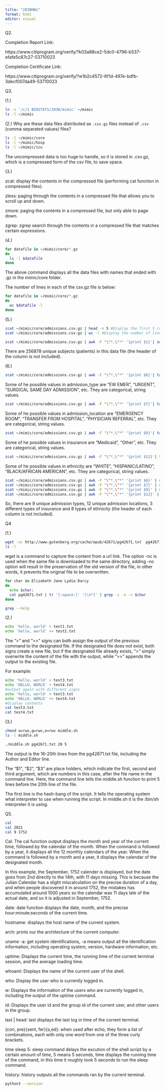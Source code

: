 ---
title: "203BHW1"
format: html
editor: visual
---

Q2.

Completion Report Link:

https://www.citiprogram.org/verify/?k03a88ce2-5dc0-4796-b537-efafe5c87c27-53710023

Completion Certificate Link:

https://www.citiprogram.org/verify/?w1b2c4572-6f1d-497e-bdfb-3decf007da49-53710023

Q3.

(1.)

```{bash}
ln -s '/c/1 BIOSTATS/203B/mimic' ~/mimic
ls -l ~/mimic
```

(2.) Why are these data files distributed as `.csv.gz` files instead of `.csv` (comma separated values) files?

```{bash}
ls -l ~/mimic/core
ls -l ~/mimic/hosp
ls -l ~/mimic/icu
```

The uncompressed data is too huge to handle, so it is stored in .csv.gz, which is a compressed form of the csv file, to save space.

(3.)

zcat: display the contents in the compressed file (performing cat function in compressed files).

zless: paging through the contents in a compressed file that allows you to scroll up and down.

zmore: paging the contents in a compressed file, but only able to page down.

zgrep: zgrep search through the contents in a compressed file that matches certain expressions.

(4.)

```{bash}
for datafile in ~/mimic/core/*.gz
do
  ls -l $datafile
done

```

The above command displays all the data files with names that ended with .gz in the mimic/core folder.

The number of lines in each of the csv.gz file is below:

```{bash}
for datafile in ~/mimic/core/*.gz
do
  wc $datafile -l
done
```

(5.)

```{bash}
zcat ~/mimic/core/admissions.csv.gz | head -n 5 #Display the first 5 row
zcat ~/mimic/core/admissions.csv.gz | wc -l #Display the number of lines
```

```{bash}
zcat ~/mimic/core/admissions.csv.gz | awk -F "\"*,\"*" '{print $1}'| sort | uniq -c |wc -l 
```

There are 256878 unique subjects (patients) in this data file (the header of the column is not included).

(6.)

```{bash}
zcat ~/mimic/core/admissions.csv.gz | awk -F "\"*,\"*" '{print $6}'| tail -n 10
```

Some of he possible values in admission_type are "EW EMER", "URGENT", "SURGICAL SAME DAY ADMISSION", etc. They are categorical, string values.

```{bash}
zcat ~/mimic/core/admissions.csv.gz | awk -F "\"*,\"*" '{print $7}'| tail -n 10
```

Some of he possible values in admission_location are "EMERGENCY ROOM", "TRANSFER FROM HOSPITAL", "PHYSICIAN REFERRAL", etc. They are categorical, string values.

```{bash}
zcat ~/mimic/core/admissions.csv.gz | awk -F "\"*,\"*" '{print $9}'| tail -n 10
```

Some of he possible values in insurance are "Medicaid", "Other", etc. They are categorical, string values.

```{bash}
zcat ~/mimic/core/admissions.csv.gz | awk -F "\"*,\"*" '{print $12}'| tail -n 10
```

Some of he possible values in ethnicity are "WHITE", "HISPANIC/LATINO", "BLACK/AFRICAN AMERICAN", etc. They are categorical, string values.

```{bash}
zcat ~/mimic/core/admissions.csv.gz | awk -F "\"*,\"*" '{print $6}' | sort | uniq -c |wc -l #unique count of admission_type
zcat ~/mimic/core/admissions.csv.gz | awk -F "\"*,\"*" '{print $7}' | sort | uniq -c |wc -l #unique count of admission_location
zcat ~/mimic/core/admissions.csv.gz | awk -F "\"*,\"*" '{print $9}' | sort | uniq -c |wc -l #unique count of insurance
zcat ~/mimic/core/admissions.csv.gz | awk -F "\"*,\"*" '{print $12}' | sort | uniq -c |wc -l #unique count of ethncity
```

So, there are 9 unique admission types, 12 unique admission locations, 3 different types of insurance and 8 types of ethnicity (the header of each column is not included).

Q4

(1.)

```{bash}
wget -nc http://www.gutenberg.org/cache/epub/42671/pg42671.txt  pg42671.txt
ls -l
```

wget is a command to capture the content from a url link. The option -nc is used when the same file is downloaded to the same directory, adding -nc option will result in the preservation of the old version of the file, in other words, it prevents the original file to be overwritten.

```{bash}
for char in Elizabeth Jane Lydia Darcy
do
  echo $char:
  cat pg42671.txt | tr '[:space:]' '[\n*]' | grep -i -o -c $char
done
```

```{bash}
grep --help
```

(2.)

```{bash}
echo 'hello, world' > test1.txt
echo 'hello, world' >> test2.txt
```

The "\>" and "\>\>" signs can both assign the output of the previous command to the designated file. If the designated file does not exist, both signs create a new file, but if the designated file already exists, "\>" simply overwrite the content of the file with the output, while "\>\>" appends the output to the existing file.

For example:

```{bash}
echo 'hello, world' > test3.txt
echo 'HELLO, WORLD' > test4.txt
#output again with different signs
echo 'hello, world' > test3.txt
echo 'HELLO, WORLD' >> test4.txt
#display contents
cat test3.txt
cat test4.txt
```

(3.)

```{bash}
chmod u=rwx,g=rwx,o=rwx middle.sh
ls -l middle.sh
```

```{bash}
./middle.sh pg42671.txt 20 5
```

The output is the 16-20th lines from the pg42671.txt file, including the Author and Editor line.

The "\$1", "\$2", "\$3" are place holders, which indicate the first, second and third argument, which are numbers in this case, after the file name in the command line. Here, the command line tells the middle.sh function to print 5 lines before the 20th line of the file.

The first line is the hash-bang of the script. It tells the operating system what interpreter to use when running the script. In middle.sh it is the /bin/sh interpreter it is using.

Q5.

```{bash}
cal
cal 2021
cal 9 1752
```

Cal: The cal function output displays the month and year of the current time, followed by the calendar of the month. When the command is followed by a year, it displays all the 12 monthly calendars of the year. When the command is followed by a month and a year, it displays the calendar of the designated month.

In this example, the September, 1752 calender is displayed, but the date goes from 2nd directly to the 14th, with 11 days missing. This is because the Julian Calendar has a slight miscalculation on the precise duration of a day, and when people discovered it in around 1752, the mistakes has accumulated around 1000 years so the calendar was 11 days late of the actual date, and so it is adjusted in September, 1752.

date: date function displays the date, month, and the precise hour:minute:seconds of the current time.

hostname: displays the host name of the current system.

arch: prints our the architecture of the current computer.

uname -a: get system identifications, -a means output all the identification information, including operating system, version, hardware information, etc.

uptime: Displays the current time, the running time of the current terminal session, and the average loading time.

whoami: Displays the name of the current user of the shell.

who: Display the user who is currently logged in.

w: Displays the information of the users who are currently logged in, including the output of the uptime command.

id: Displays the user id and the group id of the current user, and other users in the group.

last \| head: last displays the last log in time of the current terminal.

{con, pre}{sent, fer}{s,ed}: when used after echo, they form a list of combinations, each with only one word from one of the three curly brackets.

time sleep 5: sleep command delays the excution of the shell script by a certain amount of time, 5 means 5 seconds, time displays the running time of the command, in this time it roughly took 5 seconds to run the sleep command.

history: history outputs all the commands ran by the current terminal.

```{bash}
python3 --version
```
